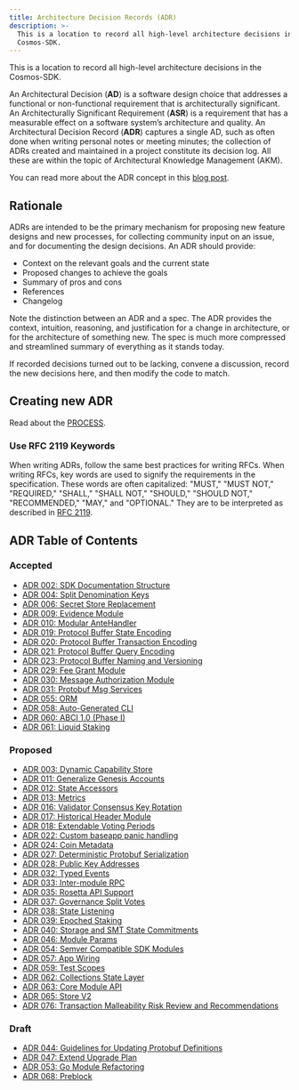 ```yaml
---
title: Architecture Decision Records (ADR)
description: >-
  This is a location to record all high-level architecture decisions in the
  Cosmos-SDK.
---
```


This is a location to record all high-level architecture decisions in the Cosmos-SDK.

An Architectural Decision (**AD**) is a software design choice that addresses a functional or non-functional requirement that is architecturally significant.
An Architecturally Significant Requirement (**ASR**) is a requirement that has a measurable effect on a software system’s architecture and quality.
An Architectural Decision Record (**ADR**) captures a single AD, such as often done when writing personal notes or meeting minutes; the collection of ADRs created and maintained in a project constitute its decision log. All these are within the topic of Architectural Knowledge Management (AKM).

You can read more about the ADR concept in this [blog post](https://product.reverb.com/documenting-architecture-decisions-the-reverb-way-a3563bb24bd0#.78xhdix6t).

## Rationale

ADRs are intended to be the primary mechanism for proposing new feature designs and new processes, for collecting community input on an issue, and for documenting the design decisions.
An ADR should provide:

* Context on the relevant goals and the current state
* Proposed changes to achieve the goals
* Summary of pros and cons
* References
* Changelog

Note the distinction between an ADR and a spec. The ADR provides the context, intuition, reasoning, and
justification for a change in architecture, or for the architecture of something
new. The spec is much more compressed and streamlined summary of everything as
it stands today.

If recorded decisions turned out to be lacking, convene a discussion, record the new decisions here, and then modify the code to match.

## Creating new ADR

Read about the [PROCESS](/docs/sdk/v0.53/build/architecture/PROCESS).

### Use RFC 2119 Keywords

When writing ADRs, follow the same best practices for writing RFCs. When writing RFCs, key words are used to signify the requirements in the specification. These words are often capitalized: "MUST," "MUST NOT," "REQUIRED," "SHALL," "SHALL NOT," "SHOULD," "SHOULD NOT," "RECOMMENDED," "MAY," and "OPTIONAL." They are to be interpreted as described in [RFC 2119](https://datatracker.ietf.org/doc/html/rfc2119).

## ADR Table of Contents

### Accepted

* [ADR 002: SDK Documentation Structure](/docs/sdk/v0.53/adr-002-docs-structure)
* [ADR 004: Split Denomination Keys](/docs/sdk/v0.53/adr-004-split-denomination-keys)
* [ADR 006: Secret Store Replacement](/docs/sdk/v0.53/adr-006-secret-store-replacement)
* [ADR 009: Evidence Module](/docs/sdk/v0.53/adr-009-evidence-module)
* [ADR 010: Modular AnteHandler](/docs/sdk/v0.53/adr-010-modular-antehandler)
* [ADR 019: Protocol Buffer State Encoding](/docs/sdk/v0.53/adr-019-protobuf-state-encoding)
* [ADR 020: Protocol Buffer Transaction Encoding](/docs/sdk/v0.53/adr-020-protobuf-transaction-encoding)
* [ADR 021: Protocol Buffer Query Encoding](/docs/sdk/v0.53/adr-021-protobuf-query-encoding)
* [ADR 023: Protocol Buffer Naming and Versioning](/docs/sdk/v0.53/adr-023-protobuf-naming)
* [ADR 029: Fee Grant Module](/docs/sdk/v0.53/adr-029-fee-grant-module)
* [ADR 030: Message Authorization Module](/docs/sdk/v0.53/adr-030-authz-module)
* [ADR 031: Protobuf Msg Services](/docs/sdk/v0.53/adr-031-msg-service)
* [ADR 055: ORM](/docs/sdk/v0.53/adr-055-orm)
* [ADR 058: Auto-Generated CLI](/docs/sdk/v0.53/adr-058-auto-generated-cli)
* [ADR 060: ABCI 1.0 (Phase I)](/docs/sdk/v0.53/build/architecture/adr-060-abci-1.0)
* [ADR 061: Liquid Staking](/docs/sdk/v0.53/adr-061-liquid-staking)

### Proposed

* [ADR 003: Dynamic Capability Store](/docs/sdk/v0.53/adr-003-dynamic-capability-store)
* [ADR 011: Generalize Genesis Accounts](/docs/sdk/v0.53/adr-011-generalize-genesis-accounts)
* [ADR 012: State Accessors](/docs/sdk/v0.53/adr-012-state-accessors)
* [ADR 013: Metrics](/docs/sdk/v0.53/adr-013-metrics)
* [ADR 016: Validator Consensus Key Rotation](/docs/sdk/v0.53/adr-016-validator-consensus-key-rotation)
* [ADR 017: Historical Header Module](/docs/sdk/v0.53/adr-017-historical-header-module)
* [ADR 018: Extendable Voting Periods](/docs/sdk/v0.53/adr-018-extendable-voting-period)
* [ADR 022: Custom baseapp panic handling](/docs/sdk/v0.53/adr-022-custom-panic-handling)
* [ADR 024: Coin Metadata](/docs/sdk/v0.53/adr-024-coin-metadata)
* [ADR 027: Deterministic Protobuf Serialization](/docs/sdk/v0.53/adr-027-deterministic-protobuf-serialization)
* [ADR 028: Public Key Addresses](/docs/sdk/v0.53/adr-028-public-key-addresses)
* [ADR 032: Typed Events](/docs/sdk/v0.53/adr-032-typed-events)
* [ADR 033: Inter-module RPC](/docs/sdk/v0.53/adr-033-protobuf-inter-module-comm)
* [ADR 035: Rosetta API Support](/docs/sdk/v0.53/adr-035-rosetta-api-support)
* [ADR 037: Governance Split Votes](/docs/sdk/v0.53/adr-037-gov-split-vote)
* [ADR 038: State Listening](/docs/sdk/v0.53/adr-038-state-listening)
* [ADR 039: Epoched Staking](/docs/sdk/v0.53/adr-039-epoched-staking)
* [ADR 040: Storage and SMT State Commitments](/docs/sdk/v0.53/adr-040-storage-and-smt-state-commitments)
* [ADR 046: Module Params](/docs/sdk/v0.53/adr-046-module-params)
* [ADR 054: Semver Compatible SDK Modules](/docs/sdk/v0.53/adr-054-semver-compatible-modules)
* [ADR 057: App Wiring](/docs/sdk/v0.53/adr-057-app-wiring)
* [ADR 059: Test Scopes](/docs/sdk/v0.53/adr-059-test-scopes)
* [ADR 062: Collections State Layer](/docs/sdk/v0.53/adr-062-collections-state-layer)
* [ADR 063: Core Module API](/docs/sdk/v0.53/adr-063-core-module-api)
* [ADR 065: Store V2](/docs/sdk/v0.53/adr-065-store-v2)
* [ADR 076: Transaction Malleability Risk Review and Recommendations](/docs/sdk/v0.53/adr-076-tx-malleability)

### Draft

* [ADR 044: Guidelines for Updating Protobuf Definitions](/docs/sdk/v0.53/adr-044-protobuf-updates-guidelines)
* [ADR 047: Extend Upgrade Plan](/docs/sdk/v0.53/adr-047-extend-upgrade-plan)
* [ADR 053: Go Module Refactoring](/docs/sdk/v0.53/adr-053-go-module-refactoring)
* [ADR 068: Preblock](/docs/sdk/v0.53/adr-068-preblock)
